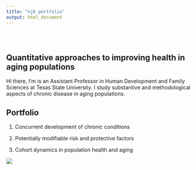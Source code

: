 ```yaml
---
title: "njb portfolio"
output: html_document
---
```


<style type="text/css">
.title {
  display: none;
}

#getting-started img {
  margin-right: 10px;
}

</style>

<div class="row" style="padding-top: 30px;">
<div class="col-sm-6">

# Quantitative approaches to improving health in aging populations

Hi there, I'm is an Assistant Professor in Human Development and Family Sciences at Texas State University. I study substantive and methodological aspects of chronic disease in aging populations.

<!-- ## What is this website all about? -->

<!-- 1. fork the repo for this website and follow instructions on read me to get set up. [https://github.com/CrumpLab/LabJournalWebsite](https://github.com/CrumpLab/LabJournalWebsite) -->

<!-- 2. Blog/journal what you are doing in R, by editing the Journal.Rmd. See the [Journal page](https://crumplab.github.io/LabJournalWebsite/Journal.html) for an example of what to do to get started learning R. -->

<!-- 3. See the [links page](https://crumplab.github.io/LabJournalWebsite/Links.html) for lots of helpful links on learning R. -->

<!-- 4. Change everything to make it your own. -->
## Portfolio

1. Concurrent development of chronic conditions

2. Potentially modifiable risk and protective factors

3. Cohort dynamics in population health and aging

</div>
<div class="col-sm-6">

<!-- ### [Population health, gerontology, and nutirtional epidemiology](https://crumplab.github.io) -->
<!-- ### Population health, gerontology, and nutirtional epidemiology -->

<!-- <a href = "https://crumplab.github.io"> -->
![](images/mountain.png) 
</a>
</div>
